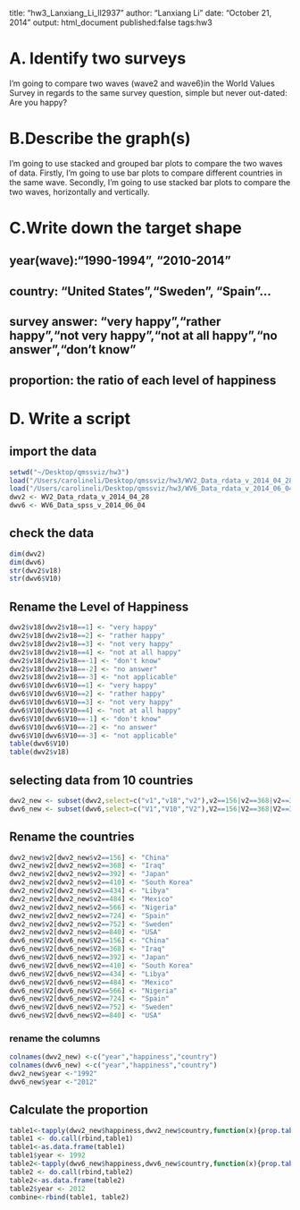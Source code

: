 
title: "hw3_Lanxiang_Li_ll2937"
author: "Lanxiang Li"
date: "October 21, 2014"
output: html_document
published:false
tags:hw3

# A. Identify two surveys
I'm going to compare two waves (wave2 and wave6)in the World Values Survey in regards to the same survey question, simple but never out-dated:
Are you happy?

# B.Describe the graph(s)
I'm going to use stacked and grouped bar plots to compare the two waves of data.
Firstly, I'm going to use bar plots to compare different countries in the same wave.
Secondly, I'm going to use stacked bar plots to compare the two waves, horizontally and vertically.

# C.Write down the target shape
## year(wave):"1990-1994", "2010-2014"
## country: "United States","Sweden", "Spain"...
## survey answer: "very happy","rather happy","not very happy","not at all happy","no answer","don't know"
## proportion: the ratio of each level of happiness 

# D. Write a script

## import the data
```r
setwd("~/Desktop/qmssviz/hw3")
load("/Users/carolineli/Desktop/qmssviz/hw3/WV2_Data_rdata_v_2014_04_28.rdata")
load("/Users/carolineli/Desktop/qmssviz/hw3/WV6_Data_rdata_v_2014_06_04.rdata")
dwv2 <- WV2_Data_rdata_v_2014_04_28
dwv6 <- WV6_Data_spss_v_2014_06_04
```

## check the data
```r
dim(dwv2)
dim(dwv6)
str(dwv2$v18)
str(dwv6$V10)
```

## Rename the Level of Happiness
```r
dwv2$v18[dwv2$v18==1] <- "very happy"
dwv2$v18[dwv2$v18==2] <- "rather happy"
dwv2$v18[dwv2$v18==3] <- "not very happy"
dwv2$v18[dwv2$v18==4] <- "not at all happy"
dwv2$v18[dwv2$v18==-1] <- "don't know"
dwv2$v18[dwv2$v18==-2] <- "no answer"
dwv2$v18[dwv2$v18==-3] <- "not applicable"
dwv6$V10[dwv6$V10==1] <- "very happy"
dwv6$V10[dwv6$V10==2] <- "rather happy"
dwv6$V10[dwv6$V10==3] <- "not very happy"
dwv6$V10[dwv6$V10==4] <- "not at all happy"
dwv6$V10[dwv6$V10==-1] <- "don't know"
dwv6$V10[dwv6$V10==-2] <- "no answer"
dwv6$V10[dwv6$V10==-3] <- "not applicable"
table(dwv6$V10)
table(dwv2$v18)
```

## selecting data from 10 countries
```r
dwv2_new <- subset(dwv2,select=c("v1","v18","v2"),v2==156|v2==368|v2==392|v2==410|v2==434|v2==484|v2==566|v2==724|v2==752|v2==840)
dwv6_new <- subset(dwv6,select=c("V1","V10","V2"),V2==156|V2==368|V2==392|V2==410|V2==434|V2==484|V2==566|V2==724|V2==752|V2==840)
```

## Rename the countries
```r
dwv2_new$v2[dwv2_new$v2==156] <- "China"
dwv2_new$v2[dwv2_new$v2==368] <- "Iraq"
dwv2_new$v2[dwv2_new$v2==392] <- "Japan"
dwv2_new$v2[dwv2_new$v2==410] <- "South Korea"
dwv2_new$v2[dwv2_new$v2==434] <- "Libya"
dwv2_new$v2[dwv2_new$v2==484] <- "Mexico"
dwv2_new$v2[dwv2_new$v2==566] <- "Nigeria"
dwv2_new$v2[dwv2_new$v2==724] <- "Spain"
dwv2_new$v2[dwv2_new$v2==752] <- "Sweden"
dwv2_new$v2[dwv2_new$v2==840] <- "USA"
dwv6_new$V2[dwv6_new$V2==156] <- "China"
dwv6_new$V2[dwv6_new$V2==368] <- "Iraq"
dwv6_new$V2[dwv6_new$V2==392] <- "Japan"
dwv6_new$V2[dwv6_new$V2==410] <- "South Korea"
dwv6_new$V2[dwv6_new$V2==434] <- "Libya"
dwv6_new$V2[dwv6_new$V2==484] <- "Mexico"
dwv6_new$V2[dwv6_new$V2==566] <- "Nigeria"
dwv6_new$V2[dwv6_new$V2==724] <- "Spain"
dwv6_new$V2[dwv6_new$V2==752] <- "Sweden"
dwv6_new$V2[dwv6_new$V2==840] <- "USA"
```

### rename the columns
```r
colnames(dwv2_new) <-c("year","happiness","country")
colnames(dwv6_new) <-c("year","happiness","country")
dwv2_new$year <-"1992"
dwv6_new$year <-"2012"
```

## Calculate the proportion
```r
table1<-tapply(dwv2_new$happiness,dwv2_new$country,function(x){prop.table(table(x))})
table1 <- do.call(rbind,table1)
table1<-as.data.frame(table1)
table1$year <- 1992
table2<-tapply(dwv6_new$happiness,dwv6_new$country,function(x){prop.table(table(x))})
table2 <- do.call(rbind,table2)
table2<-as.data.frame(table2)
table2$year <- 2012
combine<-rbind(table1, table2)
```

## 


